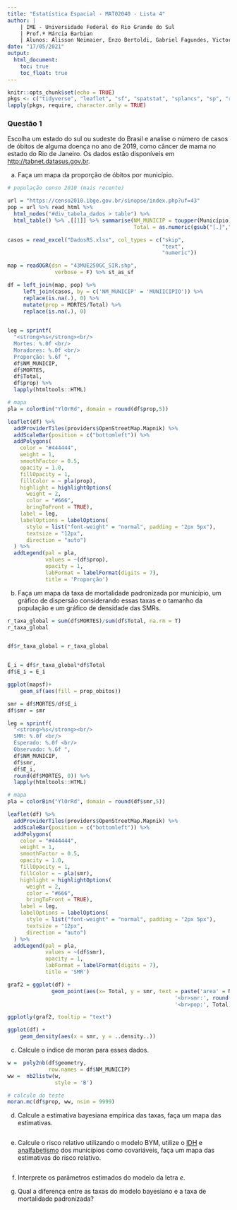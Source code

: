 ```yaml
---
title: "Estatística Espacial - MAT02040 - Lista 4"
author: | 
    | IME - Universidade Federal do Rio Grande do Sul
    | Prof.ª Márcia Barbian
    | Alunos: Alisson Neimaier, Enzo Bertoldi, Gabriel Fagundes, Victor Frank
date: "17/05/2021"
output:
  html_document:
    toc: true
    toc_float: true
---
```


```r
knitr::opts_chunk$set(echo = TRUE)
pkgs <- c("tidyverse", "leaflet", "sf", "spatstat", "splancs", "sp", "rgdal", "spdep", "spatstat", "maptools", "RColorBrewer", "readxl", "dplyr", "kableExtra", "scales", "smacpod", "rvest", "plotly")
lapply(pkgs, require, character.only = TRUE)
```

### Questão 1 
Escolha um estado do sul ou sudeste do Brasil e analise o número de casos de óbitos de alguma doença no ano de 2019, como câncer de mama no estado do Rio de Janeiro. Os dados estão disponíveis em [http://tabnet.datasus.gov.br](http://tabnet.datasus.gov.br).

a) Faça um mapa da proporção de óbitos por município.

```r
# população censo 2010 (mais recente)

url = "https://censo2010.ibge.gov.br/sinopse/index.php?uf=43"
pop = url %>% read_html %>% 
  html_nodes("#div_tabela_dados > table") %>% 
  html_table() %>% .[[1]] %>% summarise(NM_MUNICIP = toupper(Município),
                                        Total = as.numeric(gsub("[.]","",Total))) 

casos = read_excel("DadosRS.xlsx", col_types = c("skip",
                                                 "text", 
                                                 "numeric"))

map = readOGR(dsn = "43MUE250GC_SIR.shp",
               verbose = F) %>% st_as_sf

df = left_join(map, pop) %>% 
     left_join(casos, by = c('NM_MUNICIP' = 'MUNIICIPIO')) %>% 
     replace(is.na(.), 0) %>%
     mutate(prop = MORTES/Total) %>% 
     replace(is.na(.), 0)
        

```

```r
leg = sprintf(
  "<strong>%s</strong><br/>
  Mortes: %.0f <br/>
  Moradores: %.0f <br/>
  Proporção: %.6f ",
  df$NM_MUNICIP, 
  df$MORTES,
  df$Total,
  df$prop) %>% 
  lapply(htmltools::HTML)

# mapa 
pla = colorBin("YlOrRd", domain = round(df$prop,5))

leaflet(df) %>%
  addProviderTiles(providers$OpenStreetMap.Mapnik) %>%
  addScaleBar(position = c("bottomleft")) %>%
  addPolygons(
    color = "#444444",
    weight = 1, 
    smoothFactor = 0.5,
    opacity = 1.0, 
    fillOpacity = 1, 
    fillColor = ~ pla(prop),
    highlight = highlightOptions(
      weight = 2,
      color = "#666",
      bringToFront = TRUE),
    label = leg,
    labelOptions = labelOptions(
      style = list("font-weight" = "normal", padding = "2px 5px"),
      textsize = "12px",
      direction = "auto")
  ) %>%
  addLegend(pal = pla, 
            values = ~(df$prop), 
            opacity = 1, 
            labFormat = labelFormat(digits = 7),
            title = 'Proporção')
```


b) Faça um mapa da taxa de mortalidade padronizada por município, um gráfico de dispersão considerando essas taxas e o tamanho da população e um gráfico de densidade das SMRs.
```r

r_taxa_global = sum(df$MORTES)/sum(df$Total, na.rm = T)
r_taxa_global


df$r_taxa_global = r_taxa_global


E_i = df$r_taxa_global*df$Total
df$E_i = E_i

ggplot(mapsf)+
    geom_sf(aes(fill = prop_obitos))

smr = df$MORTES/df$E_i
df$smr = smr

```

```r
leg = sprintf(
  "<strong>%s</strong><br/>
  SMR: %.0f <br/>
  Esperado: %.0f <br/>
  Observado: %.6f ",
  df$NM_MUNICIP, 
  df$smr,
  df$E_i,
  round(df$MORTES, 0)) %>% 
  lapply(htmltools::HTML)

# mapa 
pla = colorBin("YlOrRd", domain = round(df$smr,5))

leaflet(df) %>%
  addProviderTiles(providers$OpenStreetMap.Mapnik) %>%
  addScaleBar(position = c("bottomleft")) %>%
  addPolygons(
    color = "#444444",
    weight = 1, 
    smoothFactor = 0.5,
    opacity = 1.0, 
    fillOpacity = 1, 
    fillColor = ~ pla(smr),
    highlight = highlightOptions(
      weight = 2,
      color = "#666",
      bringToFront = TRUE),
    label = leg,
    labelOptions = labelOptions(
      style = list("font-weight" = "normal", padding = "2px 5px"),
      textsize = "12px",
      direction = "auto")
  ) %>%
  addLegend(pal = pla, 
            values = ~(df$smr), 
            opacity = 1, 
            labFormat = labelFormat(digits = 7),
            title = 'SMR')
```

```r

graf2 = ggplot(df) +
              geom_point(aes(x= Total, y = smr, text = paste('area' = NM_MUNICIP, 
                                                     '<br>smr:', round(smr,3),
                                                     '<br>pop:', Total))) 

ggplotly(graf2, tooltip = "text")

```
```r

ggplot(df) + 
    geom_density(aes(x = smr, y = ..density..))

```


c) Calcule o índice de moran para esses dados.
```r
w =  poly2nb(df$geometry, 
             row.names = df$NM_MUNICIP)
ww =  nb2listw(w, 
               style = 'B') 

# calculo do teste
moran.mc(df$prop, ww, nsim = 9999)
```

d) Calcule a estimativa bayesiana empírica das taxas, faça um mapa das estimativas.
```r

```

e) Calcule o risco relativo utilizando o modelo BYM, utilize o [IDH](https://cidades.ibge.gov.br/brasil/sp/pesquisa/37/30255) e [analfabetismo](http://www2.datasus.gov.br/DATASUS/index.php?area=0206&id=7276981) dos municípios como covariáveis, faça um mapa das estimativas do risco relativo.
```r

```

f) Interprete os parâmetros estimados do modelo da letra _e_.

g) Qual a diferença entre as taxas do modelo bayesiano e a taxa de mortalidade padronizada?


